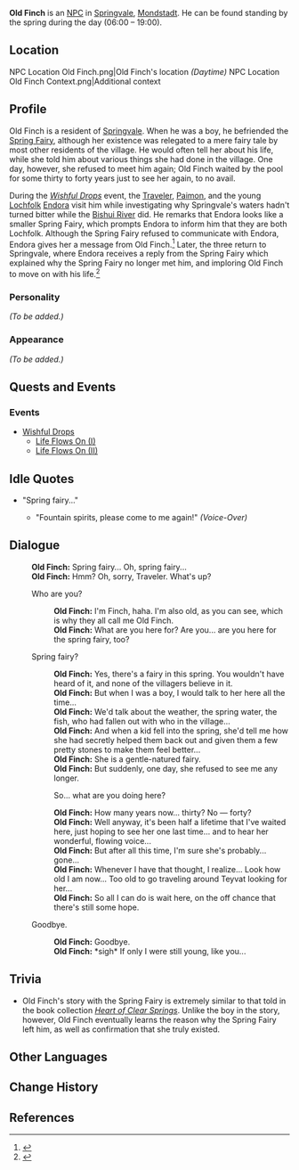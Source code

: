 {{Meta
<!-- REMOVE THIS TEMPLATE AFTER ADDING MISSING INFO -->
|missing_NPC_profile  = yes
}}
{{Character Infobox
|type             = NPC
|region           = Mondstadt
|image            = NPC Old Finch.png
}}
'''Old Finch''' is an [[NPC]] in [[Springvale]], [[Mondstadt]]. He can be found standing by the spring during the day (06:00 – 19:00).

==Location==
<gallery hideaddbutton="true" captionalign="center">
NPC Location Old Finch.png|Old Finch's location ''(Daytime)''
NPC Location Old Finch Context.png|Additional context
</gallery>

==Profile==
<!--detailed story/lore information goes here-->
Old Finch is a resident of [[Springvale]]. When he was a boy, he befriended the [[Spring Fairy]], although her existence was relegated to a mere fairy tale by most other residents of the village. He would often tell her about his life, while she told him about various things she had done in the village. One day, however, she refused to meet him again; Old Finch waited by the pool for some thirty to forty years just to see her again, to no avail.

During the ''[[Wishful Drops]]'' event, the [[Traveler]], [[Paimon]], and the young [[Lochfolk]] [[Endora]] visit him while investigating why Springvale's waters hadn't turned bitter while the [[Bishui River]] did. He remarks that Endora looks like a smaller Spring Fairy, which prompts Endora to inform him that they are both Lochfolk. Although the Spring Fairy refused to communicate with Endora, Endora gives her a message from Old Finch.<ref>{{Ref/Quest|Life Flows On (I)}}</ref> Later, the three return to Springvale, where Endora receives a reply from the Spring Fairy which explained why the Spring Fairy no longer met him, and imploring Old Finch to move on with his life.<ref>{{Ref/Quest|Life Flows On (II)}}</ref>

===Personality===
''(To be added.)''
===Appearance===
''(To be added.)''

==Quests and Events==
===Events===
* [[Wishful Drops]]
** [[Life Flows On (I)]]
** [[Life Flows On (II)]]

==Idle Quotes==
* "Spring fairy..."
**{{A|VO Old Finch 01.ogg}} "Fountain spirits, please come to me again!" ''(Voice-Over)''

==Dialogue==
{{Dialogue start}}
:'''Old Finch:''' Spring fairy... Oh, spring fairy...
:'''Old Finch:''' Hmm? Oh, sorry, Traveler. What's up?
:{{DIcon}} Who are you?
::'''Old Finch:''' I'm Finch, haha. I'm also old, as you can see, which is why they all call me Old Finch.
::'''Old Finch:''' What are you here for? Are you... are you here for the spring fairy, too?
:{{DIcon}} Spring fairy?
::'''Old Finch:''' Yes, there's a fairy in this spring. You wouldn't have heard of it, and none of the villagers believe in it.
::'''Old Finch:''' But when I was a boy, I would talk to her here all the time...
::'''Old Finch:''' We'd talk about the weather, the spring water, the fish, who had fallen out with who in the village...
::'''Old Finch:''' And when a kid fell into the spring, she'd tell me how she had secretly helped them back out and given them a few pretty stones to make them feel better...
::'''Old Finch:''' She is a gentle-natured fairy.
::'''Old Finch:''' But suddenly, one day, she refused to see me any longer.
::{{DIcon}} So... what are you doing here?
::'''Old Finch:''' How many years now... thirty? No &mdash; forty?
::'''Old Finch:''' Well anyway, it's been half a lifetime that I've waited here, just hoping to see her one last time... and to hear her wonderful, flowing voice...
::'''Old Finch:''' But after all this time, I'm sure she's probably... gone...
::'''Old Finch:''' Whenever I have that thought, I realize... Look how old I am now... Too old to go traveling around Teyvat looking for her...
::'''Old Finch:''' So all I can do is wait here, on the off chance that there's still some hope.
:{{DIcon}} Goodbye.
::'''Old Finch:''' Goodbye.
::'''Old Finch:''' *sigh* If only I were still young, like you...
{{Dialogue end}}

==Trivia==
* Old Finch's story with the Spring Fairy is extremely similar to that told in the book collection ''[[Heart of Clear Springs]]''. Unlike the boy in the story, however, Old Finch eventually learns the reason why the Spring Fairy left him, as well as confirmation that she truly existed.

==Other Languages==
{{Other Languages|default_hidden = 1
|en      = Old Finch
|zhs     = 老芬奇
|zhs_rm  = Lǎo Fēnqí
|zht     = 老芬奇
|zht_rm  = Lǎo Fēnqí
|ja      = 年取ったフィンチ
|ja_rm   = Toshi-totta Finchi
|ko      = 핀치 씨
|ko_rm   = Pinchi Ssi
|es      = Viejo Finch
|fr      = Finch
|ru      = Старина Финч
|th      = Old Finch
|vi      = Lão Finch
|de      = Alter Finch
|id      = Finch Tua
|pt      = Velho Finch
}}

==Change History==
{{Change History|1.0}}

==References==
{{Reflist}}